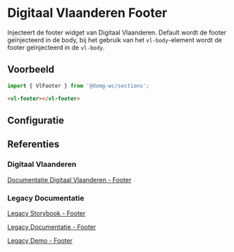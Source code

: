 
# Digitaal Vlaanderen Footer

<CustomDocMetaData id="sections-footer" />

Injecteert de footer widget van Digitaal Vlaanderen.
Default wordt de footer geïnjecteerd in de body, bij het gebruik van het `vl-body`-element wordt de footer geïnjecteerd
in de `vl-body`.


## Voorbeeld

```js
import { VlFooter } from '@domg-wc/sections';
```

```html
<vl-footer></vl-footer>
```

<Canvas of={VlFooterStories.FooterDefault} />


## Configuratie

<ArgTypes of={VlFooterStories.FooterDefault} />


## Referenties

### Digitaal Vlaanderen

[Documentatie Digitaal Vlaanderen - Footer](https://www.vlaanderen.be/digitaal-vlaanderen/onze-oplossingen/mijn-burgerprofiel/koppelen-met-mijn-burgerprofiel-als-dienstenleverancier/technische-toolkit-voor-aansluitingen-door-dienstenleveranciers)

### Legacy Documentatie

[Legacy Storybook - Footer](https://webcomponenten.omgeving.vlaanderen.be/storybook/?path=/docs/custom-elements-vl-footer--default)

[Legacy Documentatie - Footer](https://webcomponenten.omgeving.vlaanderen.be/doc/VlFooter.html)

[Legacy Demo - Footer](https://webcomponenten.omgeving.vlaanderen.be/demo/vl-footer.html)
